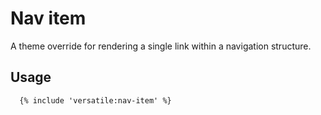 # Nav item

A theme override for rendering a single link within a navigation structure.

## Usage

```twig
  {% include 'versatile:nav-item' %}
```
